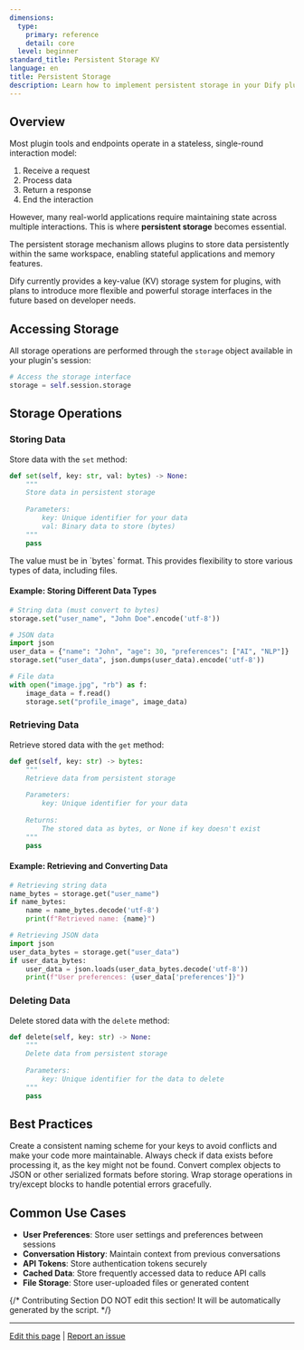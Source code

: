 ```yaml
---
dimensions:
  type:
    primary: reference
    detail: core
  level: beginner
standard_title: Persistent Storage KV
language: en
title: Persistent Storage
description: Learn how to implement persistent storage in your Dify plugins using the built-in key-value database to maintain state across interactions.
---
```


## Overview

Most plugin tools and endpoints operate in a stateless, single-round interaction model:
1. Receive a request
2. Process data
3. Return a response
4. End the interaction

However, many real-world applications require maintaining state across multiple interactions. This is where **persistent storage** becomes essential.

<Info>
The persistent storage mechanism allows plugins to store data persistently within the same workspace, enabling stateful applications and memory features.
</Info>

Dify currently provides a key-value (KV) storage system for plugins, with plans to introduce more flexible and powerful storage interfaces in the future based on developer needs.

## Accessing Storage

All storage operations are performed through the `storage` object available in your plugin's session:

```python
# Access the storage interface
storage = self.session.storage
```

## Storage Operations

### Storing Data

Store data with the `set` method:

```python
def set(self, key: str, val: bytes) -> None:
    """
    Store data in persistent storage
    
    Parameters:
        key: Unique identifier for your data
        val: Binary data to store (bytes)
    """
    pass
```

<Warning>
The value must be in `bytes` format. This provides flexibility to store various types of data, including files.
</Warning>

#### Example: Storing Different Data Types

```python
# String data (must convert to bytes)
storage.set("user_name", "John Doe".encode('utf-8'))

# JSON data
import json
user_data = {"name": "John", "age": 30, "preferences": ["AI", "NLP"]}
storage.set("user_data", json.dumps(user_data).encode('utf-8'))

# File data
with open("image.jpg", "rb") as f:
    image_data = f.read()
    storage.set("profile_image", image_data)
```

### Retrieving Data

Retrieve stored data with the `get` method:

```python
def get(self, key: str) -> bytes:
    """
    Retrieve data from persistent storage
    
    Parameters:
        key: Unique identifier for your data
        
    Returns:
        The stored data as bytes, or None if key doesn't exist
    """
    pass
```

#### Example: Retrieving and Converting Data

```python
# Retrieving string data
name_bytes = storage.get("user_name")
if name_bytes:
    name = name_bytes.decode('utf-8')
    print(f"Retrieved name: {name}")

# Retrieving JSON data
import json
user_data_bytes = storage.get("user_data")
if user_data_bytes:
    user_data = json.loads(user_data_bytes.decode('utf-8'))
    print(f"User preferences: {user_data['preferences']}")
```

### Deleting Data

Delete stored data with the `delete` method:

```python
def delete(self, key: str) -> None:
    """
    Delete data from persistent storage
    
    Parameters:
        key: Unique identifier for the data to delete
    """
    pass
```

## Best Practices

<CardGroup cols={2}>
  <Card title="Use Descriptive Keys" icon="key">
    Create a consistent naming scheme for your keys to avoid conflicts and make your code more maintainable.
  </Card>
  <Card title="Handle Missing Keys" icon="triangle-exclamation">
    Always check if data exists before processing it, as the key might not be found.
  </Card>
  <Card title="Serialize Complex Data" icon="code">
    Convert complex objects to JSON or other serialized formats before storing.
  </Card>
  <Card title="Implement Error Handling" icon="shield">
    Wrap storage operations in try/except blocks to handle potential errors gracefully.
  </Card>
</CardGroup>

## Common Use Cases

- **User Preferences**: Store user settings and preferences between sessions
- **Conversation History**: Maintain context from previous conversations
- **API Tokens**: Store authentication tokens securely
- **Cached Data**: Store frequently accessed data to reduce API calls
- **File Storage**: Store user-uploaded files or generated content

{/*
Contributing Section
DO NOT edit this section!
It will be automatically generated by the script.
*/}

---

[Edit this page](https://github.com/langgenius/dify-docs/edit/main/plugin-dev-en/0411-persistent-storage-kv.mdx) | [Report an issue](https://github.com/langgenius/dify-docs/issues/new?template=docs.yml)


